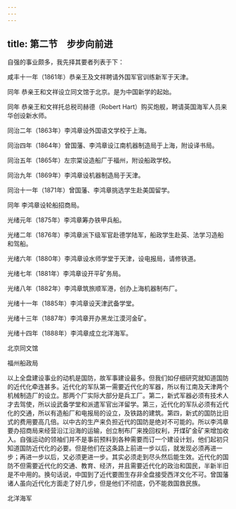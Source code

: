 ```yaml
---
---
---
```

title: 第二节　步步向前进
---




自强的事业颇多，我先择其要者列表于下：

咸丰十一年（1861年）恭亲王及文祥聘请外国军官训练新军于天津。

同年 恭亲王和文祥设立同文馆于北京。是为中国新学的起始。

同年 恭亲王和文祥托总税司赫德（Robert Hart）购买炮舰，聘请英国海军人员来华创设新水师。

同治二年（1863年）李鸿章设外国语文学校于上海。

同治四年（1864年）曾国藩、李鸿章设江南机器制造局于上海，附设译书局。

同治五年（1865年）左宗棠设造船厂于福州，附设船政学校。

同治九年（1869年）李鸿章设机器制造局于天津。

同治十一年（1871年）曾国藩、李鸿章挑选学生赴美国留学。

同年 李鸿章设轮船招商局。

光绪元年（1875年）李鸿章筹办铁甲兵船。

光绪二年（1876年）李鸿章派下级军官赴德学陆军，船政学生赴英、法学习造船和驾船。

光绪六年（1880年）李鸿章设水师学堂于天津，设电报局，请修铁道。

光绪七年（1881年）李鸿章设开平矿务局。

光绪八年（1882年）李鸿章筑旅顺军港，创办上海机器制布厂。

光绪十一年（1885年）李鸿章设天津武备学堂。

光绪十三年（1887年）李鸿章开办黑龙江漠河金矿。

光绪十四年（1888年）李鸿章成立北洋海军。



北京同文馆



福州船政局

以上全盘建设事业的动机是国防，故军事建设最多。但我们如仔细研究就知道国防的近代化牵连甚多。近代化的军队第一需要近代化的军器，所以有江南及天津两个机械制造厂的设立。那两个厂实际大部分是兵工厂。第二，新式军器必须有技术人才去驾使，所以设武备学堂和派遣军官出洋留学。第三，近代化的军队必须有近代化的交通，所以有造船厂和电报局的设立，及铁路的建筑。第四，新式的国防比旧式的费用要高几倍。以中古的生产来负担近代的国防是绝对不可能的。所以李鸿章要办招商局来经营沿江沿海的运输，创立制布厂来挽回权利，开煤矿金矿来增加收入。自强运动的领袖们并不是事前预料到各种需要而订一个建设计划，他们起初只知道国防近代化的必要。但是他们在这条路上前进一步以后，就发现必须再进一步；再进一步以后，又必须更进一步。其实必须走到尽头然后能生效。近代化的国防不但需要近代化的交通、教育、经济，并且需要近代化的政治和国民，半新半旧是不中用的。换句话说，中国到了近代要图生存非全盘接受西洋文化不可。曾国藩诸人虽向近代化方面走了好几步，但是他们不彻底，仍不能救国救民族。



北洋海军